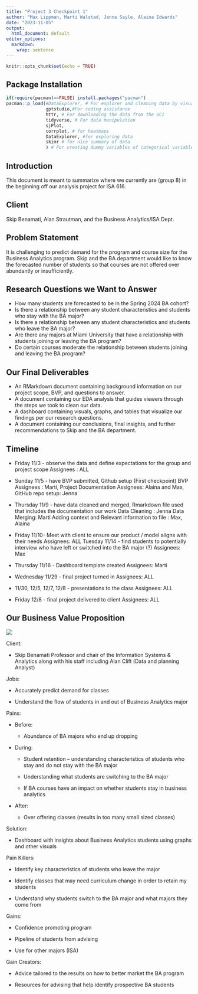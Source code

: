 ```yaml
---
title: "Project 3 Checkpoint 1"
author: "Max Lippman, Marti Walstad, Jenna Sayle, Alaina Edwards"
date: "2023-11-05"
output:
  html_document: default
editor_options: 
  markdown: 
    wrap: sentence
---
```


```r
knitr::opts_chunk$set(echo = TRUE)
```

## Package Installation

```r
if(require(pacman)==FALSE) install.packages("pacman")
pacman::p_load(#DataExplorer, # For explorer and cleaning data by visualizing missing values.
               gptstudio,#For coding assistance
               httr, # For downloading the data from the UCI
               tidyverse, # For data manipulation
               sjPlot, 
               corrplot, # for heatmaps
               DataExplorer, #for exploring data
               skimr # for nice summary of data
               ) # For creating dummy variables of categorical variables automatically.)
```

## Introduction

This document is meant to summarize where we currently are (group 8) in the beginning off our analysis project for ISA 616.

## Client

Skip Benamati, Alan Strautman, and the Business Analytics/ISA Dept.

## Problem Statement

It is challenging to predict demand for the program and course size for the Business Analytics program.
Skip and the BA department would like to know the forecasted number of students so that courses are not offered over abundantly or insufficiently.

## Research Questions we Want to Answer

-   How many students are forecasted to be in the Spring 2024 BA cohort?
-   Is there a relationship between any student characteristics and students who stay with the BA major?
-   Is there a relationship between any student characteristics and students who leave the BA major?
-   Are there any majors at Miami University that have a relationship with students joining or leaving the BA program? 
-   Do certain courses moderate the relationship between students joining and leaving the BA program?

## Our Final Deliverables

-   An RMarkdown document containing background information on our project scope, BVP, and questions to answer.
-   A document containing our EDA analysis that guides viewers through the steps we took to clean our data.
-   A dashboard containing visuals, graphs, and tables that visualize our findings per our research questions.
-   A document containing our conclusions, final insights, and further recommendations to Skip and the BA department.

## Timeline

-   Friday 11/3 - observe the data and define expectations for the group and project scope Assignees : ALL

-   Sunday 11/5 - have BVP submitted, Github setup (First checkpoint) BVP Assignees : Marti, Project Documentation Assignees: Alaina and Max, GitHub repo setup: Jenna

-   Thursday 11/9 - have data cleaned and merged, Rmarkdown file used that includes the documentation our work Data Cleaning : Jenna Data Merging: Marti Adding context and Relevant information to file : Max, Alaina

-   Friday 11/10- Meet with client to ensure our product / model aligns with their needs Assignees: ALL Tuesday 11/14 - find students to potentially interview who have left or switched into the BA major (?) Assignees: Max

-   Thursday 11/16 - Dashboard template created Assignees: Marti

-   Wednesday 11/29 - final project turned in Assignees: ALL

-   11/30, 12/5, 12/7, 12/8 - presentations to the class Assignees: ALL

-   Friday 12/8 - final project delivered to client Assignees: ALL

## Our Business Value Proposition

![](BVP_group8.png)

Client: 

-   Skip Benamati Professor and chair of the Information Systems & Analytics along with his staff including Alan Clift (Data and planning Analyst)

Jobs:

-   Accurately predict demand for classes

-   Understand the flow of students in and out of Business Analytics major

Pains:

-   Before:

    -   Abundance of BA majors who end up dropping  

-   During: 

    -   Student retention -- understanding characteristics of students who stay and do not stay with the BA major

    -   Understanding what students are switching to the BA major

    -   If BA courses have an impact on whether students stay in business analytics

-   After:

    -   Over offering classes (results in too many small sized classes)

Solution:

-   Dashboard with insights about Business Analytics students using graphs and other visuals

Pain Killers:

-   Identify key characteristics of students who leave the major 

-   Identify classes that may need curriculum change in order to retain my students

-   Understand why students switch to the BA major and what majors they come from 

Gains:

-   Confidence promoting program

-   Pipeline of students from advising 

-   Use for other majors (ISA)

Gain Creators:

-   Advice tailored to the results on how to better market the BA program

-   Resources for advising that help identify prospective BA students 
